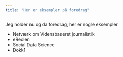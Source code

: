 ```yaml
---
title: "Her er eksempler på foredrag"
---
```


Jeg holder nu og da foredrag, her er nogle eksempler

- Netværk om Vidensbaseret journalistik
- eReolen
- Social Data Science
- Dokk1